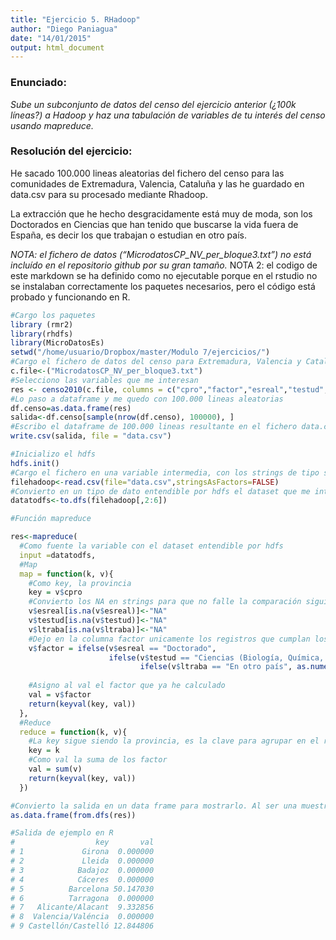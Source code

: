 ```yaml
---
title: "Ejercicio 5. RHadoop"
author: "Diego Paniagua"
date: "14/01/2015"
output: html_document
---
```


### Enunciado: ###

*Sube un subconjunto de datos del censo del ejercicio anterior (¿100k líneas?) a Hadoop y haz una tabulación
de variables de tu interés del censo usando mapreduce.*



### Resolución del ejercicio: ###


He sacado 100.000 lineas aleatorias del fichero del censo para las comunidades de Extremadura, Valencia, Cataluña y las he guardado en data.csv para su procesado mediante Rhadoop.

La extracción que he hecho desgracidamente está muy de moda, son los Doctorados en Ciencias que han tenido que buscarse la vida fuera de España, es decir los que trabajan o estudian en otro país.

*NOTA: el fichero de datos ("MicrodatosCP_NV_per_bloque3.txt") no está incluído en el repositorio github por su gran tamaño.
*NOTA 2: el codigo de este markdown se ha definido como no ejecutable porque en el rstudio no se instalaban correctamente los paquetes necesarios, pero el código está probado y funcionando en R.



```r

#Cargo los paquetes
library (rmr2)
library(rhdfs)
library(MicroDatosEs)
setwd("/home/usuario/Dropbox/master/Modulo 7/ejercicios/")
#Cargo el fichero de datos del censo para Extremadura, Valencia y Cataluña
c.file<-("MicrodatosCP_NV_per_bloque3.txt")
#Selecciono las variables que me interesan
res <- censo2010(c.file, columns = c("cpro","factor","esreal","testud","ltraba"),summary = FALSE)
#Lo paso a dataframe y me quedo con 100.000 lineas aleatorias
df.censo=as.data.frame(res)
salida<-df.censo[sample(nrow(df.censo), 100000), ]
#Escribo el dataframe de 100.000 lineas resultante en el fichero data.csv
write.csv(salida, file = "data.csv")

#Inicializo el hdfs
hdfs.init()
#Cargo el fichero en una variable intermedia, con los strings de tipo string.
filehadoop<-read.csv(file="data.csv",stringsAsFactors=FALSE)
#Convierto en un tipo de dato entendible por hdfs el dataset que me interesa.
datatodfs<-to.dfs(filehadoop[,2:6])

#Función mapreduce

res<-mapreduce(
  #Como fuente la variable con el dataset entendible por hdfs
  input =datatodfs,
  #Map
  map = function(k, v){
    #Como key, la provincia
    key = v$cpro
    #Convierto los NA en strings para que no falle la comparación siguiente
    v$esreal[is.na(v$esreal)]<-"NA"
    v$testud[is.na(v$testud)]<-"NA"
    v$ltraba[is.na(v$ltraba)]<-"NA"
    #Dejo en la columna factor unicamente los registros que cumplan los requisitos: Doctorados en Ciencias que estudia o trabaja en otro pais
    v$factor = ifelse(v$esreal == "Doctorado", 
                      ifelse(v$testud == "Ciencias (Biología, Química, Física, Matemáticas, ...) e Informática (incluída Ingeniería Informática)",
                             ifelse(v$ltraba == "En otro país", as.numeric(v$factor),0),0) ,0)
                      
    #Asigno al val el factor que ya he calculado                                                                       
    val = v$factor
    return(keyval(key, val))
  },
  #Reduce
  reduce = function(k, v){
    #La key sigue siendo la provincia, es la clave para agrupar en el reducer
    key = k
    #Como val la suma de los factor
    val = sum(v)
    return(keyval(key, val))
  })

#Convierto la salida en un data frame para mostrarlo. Al ser una muestra aleatoria de 100000 registros los resultados no tienen mucho sentido.
as.data.frame(from.dfs(res))

#Salida de ejemplo en R
#                  key       val
# 1             Girona  0.000000
# 2             Lleida  0.000000
# 3            Badajoz  0.000000
# 4            Cáceres  0.000000
# 5          Barcelona 50.147030
# 6          Tarragona  0.000000
# 7   Alicante/Alacant  9.332856
# 8  Valencia/Valéncia  0.000000
# 9 Castellón/Castelló 12.844806

```
